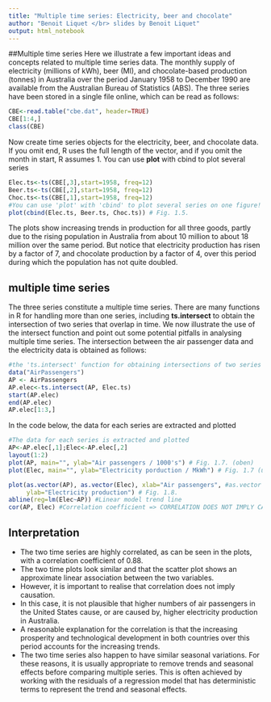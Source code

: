 ```yaml
---
title: "Multiple time series: Electricity, beer and chocolate"
author: "Benoit Liquet </br> slides by Benoit Liquet"
output: html_notebook
---
```

  
  

##Multiple time series
Here we illustrate a few important ideas and concepts related to multiple time series data. The monthly supply of electricity (millions of kWh), beer (Ml),
and chocolate-based production (tonnes) in Australia over the period January
1958 to December 1990 are available from the Australian Bureau of Statistics
(ABS). The three series have been stored in a single file online, which can be
read as follows:

```r
CBE<-read.table("cbe.dat", header=TRUE)
CBE[1:4,]
class(CBE)
```
Now create time series objects for the electricity, beer, and chocolate data.
If you omit end, R uses the full length of the vector, and if you omit the month
in start, R assumes 1. You can use **plot** with cbind to plot several series


```r
Elec.ts<-ts(CBE[,3],start=1958, freq=12)
Beer.ts<-ts(CBE[,2],start=1958, freq=12)
Choc.ts<-ts(CBE[,1],start=1958, freq=12)
#You can use 'plot' with 'cbind' to plot several series on one figure!
plot(cbind(Elec.ts, Beer.ts, Choc.ts)) # Fig. 1.5.
```
The plots show increasing trends in production for all three
goods, partly due to the rising population in Australia from about 10 million
to about 18 million over the same period. But notice that electricity
production has risen by a factor of 7, and chocolate production by a factor of
4, over this period during which the population has not quite doubled.

## multiple time series
The three series constitute a multiple time series. There are many functions
in R for handling more than one series, including **ts.intersect** to obtain the
intersection of two series that overlap in time. We now illustrate the use of the
intersect function and point out some potential pitfalls in analysing multiple
time series. The intersection between the air passenger data and the electricity
data is obtained as follows:
```r
#the 'ts.intersect' function for obtaining intersections of two series that overlap in time
data("AirPassengers")
AP <- AirPassengers
AP.elec<-ts.intersect(AP, Elec.ts)
start(AP.elec)
end(AP.elec)
AP.elec[1:3,]
```
In the code below, the data for each series are extracted and plotted
```r
#The data for each series is extracted and plotted
AP<-AP.elec[,1];Elec<-AP.elec[,2]
layout(1:2)
plot(AP, main="", ylab="Air passengers / 1000's") # Fig. 1.7. (oben)
plot(Elec, main="", ylab="Electricity porduction / MkWh") # Fig. 1.7 (unten)
```


```r
plot(as.vector(AP), as.vector(Elec), xlab="Air passengers", #as.vector is needed to convert "ts" objects to ordinary vectors needed for scatterplot
     ylab="Electricity production") # Fig. 1.8.
abline(reg=lm(Elec~AP)) #Linear model trend line
cor(AP, Elec) #Correlation coefficient => CORRELATION DOES NOT IMPLY CAUSATION!!! This is a good example for that!
```


## Interpretation
   - The two time series are highly correlated, as can be seen in the plots, with a
correlation coefficient of 0.88. 
   - The two time plots look similar  and
that the scatter plot shows an approximate linear association between the two
variables. 
   - However, it is important to realise that correlation does
not imply causation. 
   - In this case, it is not plausible that higher numbers of
air passengers in the United States cause, or are caused by, higher electricity
production in Australia. 
   - A reasonable explanation for the correlation is that
the increasing prosperity and technological development in both countries over
this period accounts for the increasing trends. 
   - The two time series also happen
to have similar seasonal variations. For these reasons, it is usually appropriate
to remove trends and seasonal effects before comparing multiple series. This
is often achieved by working with the residuals of a regression model that has
deterministic terms to represent the trend and seasonal effects.

